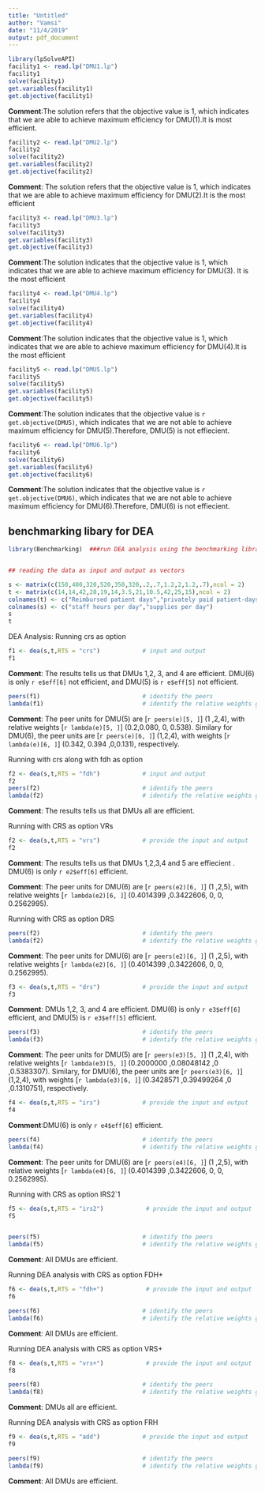 ```yaml
---
title: "Untitled"
author: "Vamsi"
date: "11/4/2019"
output: pdf_document
---
```


```r
library(lpSolveAPI)
facility1 <- read.lp("DMU1.lp")
facility1
solve(facility1)
get.variables(facility1)
get.objective(facility1)


```

**Comment**:The solution refers that the objective value is 1, which indicates that we are able to achieve maximum efficiency for DMU(1).It is most efficient.

```r
facility2 <- read.lp("DMU2.lp")
facility2
solve(facility2)
get.variables(facility2)
get.objective(facility2)
```

**Comment**: The solution refers that the objective value is 1, which indicates that we are able to achieve maximum efficiency for DMU(2).It is the most efficient

```r
facility3 <- read.lp("DMU3.lp")
facility3
solve(facility3)
get.variables(facility3)
get.objective(facility3)
```
**Comment**:The solution indicates that the objective value is 1, which indicates that we are able to achieve maximum efficiency for DMU(3).
It is the most efficient

```r
facility4 <- read.lp("DMU4.lp")
facility4
solve(facility4)
get.variables(facility4)
get.objective(facility4)
```
**Comment**:The solution indicates that the objective value is 1, which indicates that we are able to achieve maximum efficiency for DMU(4).It is the most efficient

```r
facility5 <- read.lp("DMU5.lp")
facility5
solve(facility5)
get.variables(facility5)
get.objective(facility5)
```
**Comment**:The solution indicates that the objective value is `r get.objective(DMU5)`, which indicates that we are not able to achieve maximum efficiency for DMU(5).Therefore, DMU(5) is not effiecient.

```r
facility6 <- read.lp("DMU6.lp")
facility6
solve(facility6)
get.variables(facility6)
get.objective(facility6)
```
**Comment**:The solution indicates that the objective value is `r get.objective(DMU6)`, which indicates that we are not able to achieve maximum efficiency for DMU(6).Therefore, DMU(6) is not effiecient.

## benchmarking libary for DEA

```r

library(Benchmarking)  ###run DEA analysis using the benchmarking library


## reading the data as input and output as vectors

s <- matrix(c(150,400,320,520,350,320,.2,.7,1.2,2,1.2,.7),ncol = 2)
t <- matrix(c(14,14,42,28,19,14,3.5,21,10.5,42,25,15),ncol = 2)
colnames(t) <- c("Reimbursed patient days","privately paid patient-days")
colnames(s) <- c("staff hours per day","supplies per day")
s
t

```

DEA Analysis:
Running crs as option
```r
f1 <- dea(s,t,RTS = "crs")            # input and output 
f1
```
**Comment**: The results tells us that DMUs 1,2, 3, and 4 are efficient. DMU(6) is only `r e$eff[6]` not efficient, and DMU(5) is `r e$eff[5]` not efficient.


```r

peers(f1)                             # identify the peers
lambda(f1)                            # identify the relative weights given to the peers

```
**Comment**: The peer units for DMU(5) are [`r peers(e)[5, ]`] (1 ,2,4), with relative weights [`r lambda(e)[5, ]`] (0.2,0.080, 0, 0.538). Similary for DMU(6), the peer units are [`r peers(e)[6, ]`] (1,2,4), with weights [`r lambda(e)[6, ]`] (0.342, 0.394 ,0,0.131), respectively.

Running with crs along with fdh as option
```r
f2 <- dea(s,t,RTS = "fdh")            # input and output 
f2
peers(f2)                             # identify the peers
lambda(f2)                            # identify the relative weights given to the peers


```
**Comment**: The results tells us that DMUs all are efficient. 

Running  with CRS as option VRs
```r
f2 <- dea(s,t,RTS = "vrs")            # provide the input and output 
f2

```
**Comment**: The results tells us that DMUs 1,2,3,4 and 5 are effiecient . DMU(6) is only `r e2$eff[6]` efficient.

**Comment**: The peer units for DMU(6) are [`r peers(e2)[6, ]`] (1 ,2,5), with relative weights [`r lambda(e2)[6, ]`] (0.4014399 ,0.3422606,  0,  0, 0.2562995).

Running with CRS as option DRS
```r
peers(f2)                             # identify the peers
lambda(f2)                            # identify the relative weights given to the peers

```
**Comment**: The peer units for DMU(6) are [`r peers(e2)[6, ]`] (1 ,2,5), with relative weights [`r lambda(e2)[6, ]`] (0.4014399 ,0.3422606,  0,  0, 0.2562995).

```r
f3 <- dea(s,t,RTS = "drs")            # provide the input and output 
f3

```
**Comment**: DMUs 1,2, 3, and 4 are efficient. DMU(6) is only `r e3$eff[6]` efficient, and DMU(5) is `r e3$eff[5]` efficient. 

```r
peers(f3)                             # identify the peers
lambda(f3)                            # identify the relative weights given to the peers

```
**Comment**: The peer units for DMU(5) are [`r peers(e3)[5, ]`] (1 ,2,4), with relative weights [`r lambda(e3)[5, ]`] (0.2000000 ,0.08048142  ,0 ,0.5383307). Similary, for DMU(6), the peer units are [`r peers(e3)[6, ]`] (1,2,4), with weights [`r lambda(e3)[6, ]`] (0.3428571 ,0.39499264  ,0 ,0.1310751), respectively.

```r
f4 <- dea(s,t,RTS = "irs")            # provide the input and output 
f4

```
**Comment**:DMU(6) is only `r e4$eff[6]` efficient.

```r

peers(f4)                             # identify the peers
lambda(f4)                            # identify the relative weights given to the peers

```
**Comment**: The peer units for DMU(6) are [`r peers(e4)[6, ]`] (1 ,2,5), with relative weights [`r lambda(e4)[6, ]`] (0.4014399 ,0.3422606,  0,  0, 0.2562995).

Running with CRS as option IRS2`1
```r

f5 <- dea(s,t,RTS = "irs2")            # provide the input and output 
f5


peers(f5)                             # identify the peers
lambda(f5)                            # identify the relative weights given to the peers

```
**Comment**: All DMUs are efficient. 

Running DEA analysis with CRS as option FDH+

```r

f6 <- dea(s,t,RTS = "fdh+")            # provide the input and output 
f6

peers(f6)                             # identify the peers
lambda(f6)                            # identify the relative weights given to the peers

```

**Comment**: All DMUs are efficient. 

Running DEA analysis with CRS as option VRS+

```r

f8 <- dea(s,t,RTS = "vrs+")            # provide the input and output 
f8

peers(f8)                             # identify the peers
lambda(f8)                            # identify the relative weights given to the peers


```


**Comment**: DMUs all are efficient. 

Running DEA analysis with CRS as option FRH
```r
f9 <- dea(s,t,RTS = "add")            # provide the input and output 
f9

peers(f9)                             # identify the peers
lambda(f9)                            # identify the relative weights given to the peers

```
 **Comment**: All DMUs are efficient. 